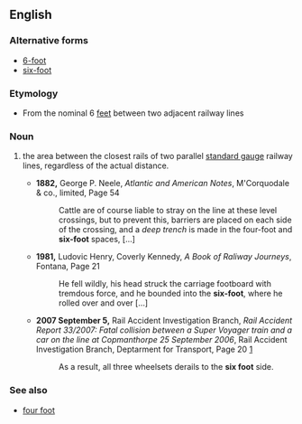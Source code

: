 ==English==

===Alternative forms===
* [[6-foot]]
* [[six-foot]]

===Etymology===
* From the nominal 6 [[feet]] between two adjacent railway lines

===Noun===
{{en-noun|head=[[six]] [[foot]]|-}}

# {{label|en|rail transport|colloquial}} the area between the closest rails of two parallel [[standard gauge]] railway lines, regardless of the actual distance.
#* '''1882,''' George P. Neele, ''Atlantic and American Notes'', M'Corquodale & co., limited, Page 54
#*: Cattle are of course liable to stray on the line at these level crossings, but to prevent this, barriers are placed on each side of the crossing, and a ''deep trench''<!--italicisation in original--> is made in the four-foot and '''six-foot''' spaces, [...]
#* '''1981,''' Ludovic Henry, Coverly Kennedy, ''A Book of Raliway Journeys'', Fontana, Page 21
#*: He fell wildly, his head struck the carriage footboard with tremdous force, and he bounded into the '''six-foot''', where he rolled over and over [...]
#* '''2007 September 5,''' Rail Accident Investigation Branch, ''Rail Accident Report 33/2007: Fatal collision between a Super Voyager train and a car on the line at Copmanthorpe 25 September 2006'', Rail Accident Investigation Branch, Deptarment for Transport, Page 20 [http://www.raib.gov.uk/cms_resources/070905_R332007_Copmanthorpe.pdf]
#*: As a result, all three wheelsets derails to the '''six foot''' side.

===See also===
* [[four foot]]